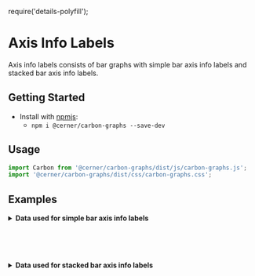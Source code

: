 require('details-polyfill');

# Axis Info Labels

Axis info labels consists of bar graphs with simple bar axis info labels and stacked bar axis info labels.

## Getting Started

- Install with [npmjs](https://www.npmjs.com):
  - `npm i @cerner/carbon-graphs --save-dev`

## Usage
```jsx
import Carbon from '@cerner/carbon-graphs/dist/js/carbon-graphs.js';
import '@cerner/carbon-graphs/dist/css/carbon-graphs.css';
```
## Examples
<SimpleAxisInfoLabelBarGraph />

<details>
<summary style={{fontSize: 24 }}>
<b>Data used for simple bar axis info labels</b>
</summary>

### Graph Config object
<SimpleAxisInfoLabelGraphConfig />

### Data object
<SimpleAxisInfoLabelDataObject />
</details>

<br/><br/><br/>

<StackedAxisInfoLabelBarGraph />

<details>
<summary style={{fontSize: 24 }}>
<b>Data used for stacked bar axis info labels</b>
</summary>

### Graph Config object
<StackedAxisInfoLabelGraphConfig />

### Data object
#### Dataset 1
<StackedAxisInfoLabelDataObject1 />

#### Dataset 2
<StackedAxisInfoLabelDataObject2 />

#### Dataset 3
<StackedAxisInfoLabelDataObject3 />
</details>